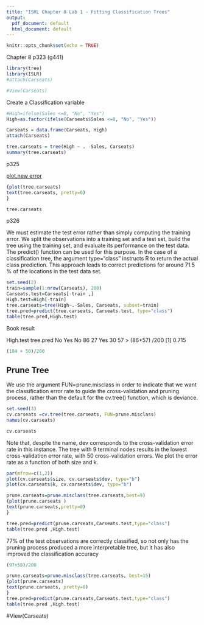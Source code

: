 ```yaml
---
title: "ISRL Chapter 8 Lab 1 - Fitting Classification Trees"
output:
  pdf_document: default
  html_document: default
---
```


```r
knitr::opts_chunk$set(echo = TRUE)
```

Chapter 8 p323 (g441)

```r
library(tree)
library(ISLR)
#attach(Carseats)

#View(Carseats)
```

Create a Classification variable
```r
#High=ifelse(Sales <=8, "No", "Yes")
High=as.factor(ifelse(Carseats$Sales <=8, "No", "Yes"))

Carseats = data.frame(Carseats, High)
attach(Carseats)

```

```r
tree.carseats = tree(High ~ . -Sales, Carseats)
summary(tree.carseats)
```
p325

[plot.new error](https://stackoverflow.com/questions/40938561/plot-new-has-not-been-called-yet-error-in-rmarkdown-rstudio-1-0-44)

```r
{plot(tree.carseats)
text(tree.carseats, pretty=0)
}
```
```r
tree.carseats
```

p326

We must estimate the test error rather than simply computing the training error. We split the observations into a training set and a test set, build the tree using the training set, and evaluate its performance on the test data. The predict() function can be used for this purpose. In the case of a classification tree, the argument type="class" instructs R to return the actual class prediction. This approach leads to correct predictions for around 71.5 % of the locations in the test data set.
```r
set.seed(2)
train=sample(1:nrow(Carseats), 200)
Carseats.test=Carseats[-train ,]
High.test=High[-train]
tree.carseats=tree(High~.-Sales, Carseats, subset=train)
tree.pred=predict(tree.carseats, Carseats.test, type="class")
table(tree.pred,High.test)
```
Book result

High.test
tree.pred  No Yes 
        No 86 27 
       Yes 30 57
> (86+57) /200 [1] 0.715

```r
(104 + 50)/200
```
## Prune Tree

We use the argument FUN=prune.misclass in order to indicate that we want the classification error rate to guide the cross-validation and pruning process, rather than the default for the cv.tree() function, which is deviance.

```r
set.seed(3)
cv.carseats =cv.tree(tree.carseats, FUN=prune.misclass)
names(cv.carseats)
```

```r
cv.carseats
```

Note that, despite the name, dev corresponds to the cross-validation error rate in this instance. The tree with 9 terminal nodes results in the lowest cross-validation error rate, with 50 cross-validation errors. We plot the error rate as a function of both size and k.
```r
par(mfrow=c(1,2))
plot(cv.carseats$size, cv.carseats$dev, type="b")
plot(cv.carseats$k, cv.carseats$dev, type="b")
```

```r
prune.carseats=prune.misclass(tree.carseats,best=9)
{plot(prune.carseats )
text(prune.carseats,pretty=0)
}
```

```r
tree.pred=predict(prune.carseats,Carseats.test,type="class")
table(tree.pred ,High.test)
```

77% of the test observations are correctly classified, so not only has the pruning process produced a more interpretable tree, but it has also improved the classification accuracy
```r
(97+58)/200
```

```r
prune.carseats=prune.misclass(tree.carseats, best=15)
{plot(prune.carseats)
text(prune.carseats, pretty=0)
}
tree.pred=predict(prune.carseats,Carseats.test,type="class")
table(tree.pred ,High.test)

```

#View(Carseats)


